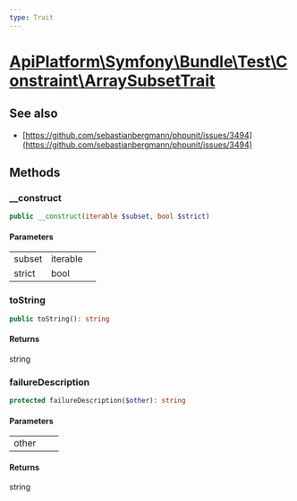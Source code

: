 ```yaml
---
type: Trait
---
```


# [ApiPlatform\Symfony\Bundle\Test\Constraint\ArraySubsetTrait](/docs/v3.2/reference/Symfony/Bundle/Test/Constraint/ArraySubsetTrait)

## See also
- [https://github.com/sebastianbergmann/phpunit/issues/3494](https://github.com/sebastianbergmann/phpunit/issues/3494)


## Methods

### __construct



```php
public __construct(iterable $subset, bool $strict)
```

#### Parameters

<table><tbody>
<tr><td>subset</td><td>iterable</td><td></td></tr><tr><td>strict</td><td>bool</td><td></td></tr>
</tbody>
</table>

### toString



```php
public toString(): string
```

#### Returns

string

### failureDescription



```php
protected failureDescription($other): string
```

#### Parameters

<table><tbody>
<tr><td>other</td><td></td><td></td></tr>
</tbody>
</table>

#### Returns

string
